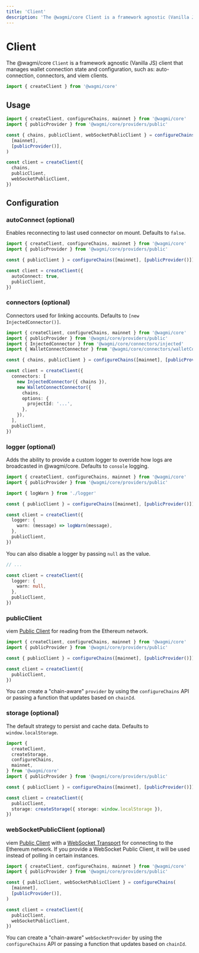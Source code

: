 ```yaml
---
title: 'Client'
description: 'The @wagmi/core Client is a framework agnostic (Vanilla JS) client that manages wallet connection state and configuration, such as: auto-connection, connectors, and viem clients.'
---
```



# Client

The @wagmi/core `Client` is a framework agnostic (Vanilla JS) client that manages wallet connection state and configuration, such as: auto-connection, connectors, and viem clients.

```ts
import { createClient } from '@wagmi/core'
```

## Usage

```ts
import { createClient, configureChains, mainnet } from '@wagmi/core'
import { publicProvider } from '@wagmi/core/providers/public'

const { chains, publicClient, webSocketPublicClient } = configureChains(
  [mainnet],
  [publicProvider()],
)

const client = createClient({
  chains,
  publicClient,
  webSocketPublicClient,
})
```

## Configuration

### autoConnect (optional)

Enables reconnecting to last used connector on mount. Defaults to `false`.

```ts {7}
import { createClient, configureChains, mainnet } from '@wagmi/core'
import { publicProvider } from '@wagmi/core/providers/public'

const { publicClient } = configureChains([mainnet], [publicProvider()])

const client = createClient({
  autoConnect: true,
  publicClient,
})
```

### connectors (optional)

Connectors used for linking accounts. Defaults to `[new InjectedConnector()]`.

```ts {9-17}
import { createClient, configureChains, mainnet } from '@wagmi/core'
import { publicProvider } from '@wagmi/core/providers/public'
import { InjectedConnector } from '@wagmi/core/connectors/injected'
import { WalletConnectConnector } from '@wagmi/core/connectors/walletConnect'

const { chains, publicClient } = configureChains([mainnet], [publicProvider()])

const client = createClient({
  connectors: [
    new InjectedConnector({ chains }),
    new WalletConnectConnector({
      chains,
      options: {
        projectId: '...',
      },
    }),
  ],
  publicClient,
})
```

### logger (optional)

Adds the ability to provide a custom logger to override how logs are broadcasted in @wagmi/core. Defaults to `console` logging.

```ts {4,9-11}
import { createClient, configureChains, mainnet } from '@wagmi/core'
import { publicProvider } from '@wagmi/core/providers/public'

import { logWarn } from './logger'

const { publicClient } = configureChains([mainnet], [publicProvider()])

const client = createClient({
  logger: {
    warn: (message) => logWarn(message),
  },
  publicClient,
})
```

You can also disable a logger by passing `null` as the value.

```ts {5}
// ...

const client = createClient({
  logger: {
    warn: null,
  },
  publicClient,
})
```

### publicClient

viem [Public Client](https://viem.sh/docs/clients/public.html) for reading from the Ethereum network.

```ts {7}
import { createClient, configureChains, mainnet } from '@wagmi/core'
import { publicProvider } from '@wagmi/core/providers/public'

const { publicClient } = configureChains([mainnet], [publicProvider()])

const client = createClient({
  publicClient,
})
```

You can create a "chain-aware" `provider` by using the `configureChains` API or passing a function that updates based on `chainId`.

### storage (optional)

The default strategy to persist and cache data. Defaults to `window.localStorage`.

```ts {13}
import {
  createClient,
  createStorage,
  configureChains,
  mainnet,
} from '@wagmi/core'
import { publicProvider } from '@wagmi/core/providers/public'

const { publicClient } = configureChains([mainnet], [publicProvider()])

const client = createClient({
  publicClient,
  storage: createStorage({ storage: window.localStorage }),
})
```

### webSocketPublicClient (optional)

viem [Public Client](https://viem.sh/docs/clients/public.html) with a [WebSocket Transport](https://viem.sh/docs/clients/transports/websocket.html) for connecting to the Ethereum network. If you provide a WebSocket Public Client, it will be used instead of polling in certain instances.

```ts {11}
import { createClient, configureChains, mainnet } from '@wagmi/core'
import { publicProvider } from '@wagmi/core/providers/public'

const { publicClient, webSocketPublicClient } = configureChains(
  [mainnet],
  [publicProvider()],
)

const client = createClient({
  publicClient,
  webSocketPublicClient,
})
```

You can create a "chain-aware" `webSocketProvider` by using the `configureChains` API or passing a function that updates based on `chainId`.
